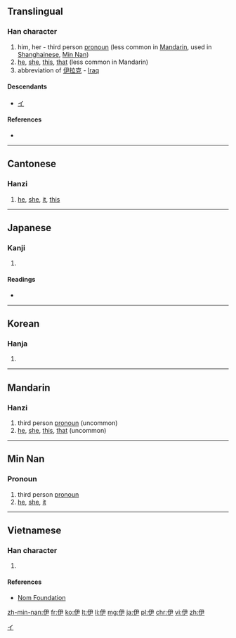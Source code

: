 ==Translingual==

===Han character===
{{Han char|rn=9|rad=人|as=04|sn=6|four=2725<sub>7</sub>|canj=人尸大 (OSK)|ids=⿰[[亻]][[尹]]}}

# him, her - third person [[pronoun]] (less common in [[Mandarin]], used in [[Shanghainese]], [[Min Nan]])
# [[he]], [[she]], [[this]], [[that]] (less common in Mandarin)
# abbreviation of [[伊拉克]] - [[Iraq]]

====Descendants====
* [[イ]]

====References====
* {{Han ref|kx=0095.150|dkj=00432|dj=0202.010|hdz=10126.090|uh=4F0A|ud=20234|bh=A5EC|bd=42476}}

[[Category:Han characters from which katakana were derived|イ]]

----

==Cantonese==

===Hanzi===
{{yue-hanzi|jyut=ji1|y=yi1}}

# [[he]], [[she]], [[it]], [[this]]

----

==Japanese==

===Kanji===
{{ja-kanji|grade=|rs=人04}}

# {{defn|lang=ja|sort=人04}}

====Readings====
* {{ja-readings|on=[[い]] (i)|kun=[[これ]] (kore), [[かれ]] (kare), [[ただ]] (tada)}}

----

==Korean==

===Hanja===
{{ko-hanja|hangeul=이|rv=i|mr=yi}}

# {{defn|lang=ko|sort=人04}}

----

==Mandarin==

===Hanzi===
{{cmn-hanzi|pin=[[yī]] ([[yi1]])|wg=i<sup>1</sup>}}

# third person [[pronoun]] (uncommon)
# [[he]], [[she]], [[this]], [[that]] (uncommon)

----

==Min Nan==

===Pronoun===
{{nan-pronoun|ts|poj=i|rs=}}

# third person [[pronoun]]
# [[he]], [[she]], [[it]]

----

==Vietnamese==

===Han character===
{{vi-hantu|[[y]], [[ì]], [[huy]]|rs=人04}}

# {{defn|lang=vi|sort=人04}}

====References====
*[http://nomfoundation.org/common/nom_details.php?codepoint=4f0a Nom Foundation]

[[zh-min-nan:伊]]
[[fr:伊]]
[[ko:伊]]
[[lt:伊]]
[[li:伊]]
[[mg:伊]]
[[ja:伊]]
[[pl:伊]]
[[chr:伊]]
[[vi:伊]]
[[zh:伊]]